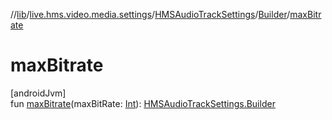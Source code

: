 //[lib](/api-reference/android/v2/home/content)/[live.hms.video.media.settings](../../index)/[HMSAudioTrackSettings](../index)/[Builder](index)/[maxBitrate](max-bitrate)

# maxBitrate

[androidJvm]\
fun [maxBitrate](max-bitrate)(maxBitRate: [Int](https://kotlinlang.org/api/latest/jvm/stdlib/kotlin/-int/index.html)): [HMSAudioTrackSettings.Builder](index)
